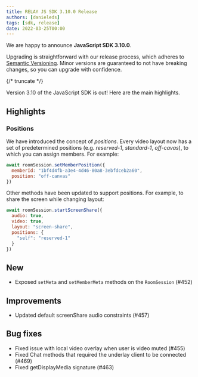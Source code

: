 ---
title: RELAY JS SDK 3.10.0 Release
authors: [danieleds]
tags: [sdk, release]
date: 2022-03-25T00:00
---

We are happy to announce **JavaScript SDK 3.10.0**.

Upgrading is straightforward with our release process, which adheres to [Semantic Versioning](https://semver.org/).
Minor versions are guaranteed to not have breaking changes, so you can upgrade with confidence.

<ReleaseCard library="@signalwire/js" version="3.10.0" releaseType="minor"/>


{/* truncate */}

Version 3.10 of the JavaScript SDK is out! Here are the main highlights.

## Highlights

### Positions

We have introduced the concept of *positions*. Every video layout now has a set of predetermined positions (e.g. _reserved-1_, _standard-1_, _off-cavas_), to which you can assign members. For example:

```js
await roomSession.setMemberPosition({
  memberId: "1bf4d4fb-a3e4-4d46-80a8-3ebfdceb2a60",
  position: "off-canvas"
})
```

Other methods have been updated to support positions. For example, to share the screen while changing layout:
```js
await roomSession.startScreenShare({
  audio: true,
  video: true,
  layout: "screen-share",
  positions: {
    "self": "reserved-1"
  }
})
```

## New

 - Exposed `setMeta` and `setMemberMeta` methods on the `RoomSession` (#452)

## Improvements

 - Updated default screenShare audio constraints (#457)

## Bug fixes

 - Fixed issue with local video overlay when user is video muted (#455)
 - Fixed Chat methods that required the underlay client to be connected (#469)
 - Fixed getDisplayMedia signature (#463)